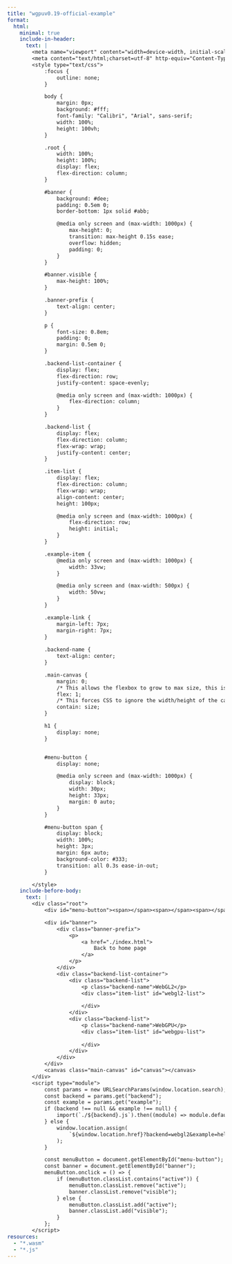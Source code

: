 ```yaml
---
title: "wgpuv0.19-official-example"
format:
  html:
    minimal: true
    include-in-header:
      text: |
        <meta name="viewport" content="width=device-width, initial-scale=1.0">
        <meta content="text/html;charset=utf-8" http-equiv="Content-Type" />
        <style type="text/css">
            :focus {
                outline: none;
            }

            body {
                margin: 0px;
                background: #fff;
                font-family: "Calibri", "Arial", sans-serif;
                width: 100%;
                height: 100vh;
            }

            .root {
                width: 100%;
                height: 100%;
                display: flex;
                flex-direction: column;
            }

            #banner {
                background: #dee;
                padding: 0.5em 0;
                border-bottom: 1px solid #abb;

                @media only screen and (max-width: 1000px) {
                    max-height: 0;
                    transition: max-height 0.15s ease;
                    overflow: hidden;
                    padding: 0;
                }
            }

            #banner.visible {
                max-height: 100%;
            }

            .banner-prefix {
                text-align: center;
            }

            p {
                font-size: 0.8em;
                padding: 0;
                margin: 0.5em 0;
            }

            .backend-list-container {
                display: flex;
                flex-direction: row;
                justify-content: space-evenly;

                @media only screen and (max-width: 1000px) {
                    flex-direction: column;
                }
            }

            .backend-list {
                display: flex;
                flex-direction: column;
                flex-wrap: wrap;
                justify-content: center;
            }

            .item-list {
                display: flex;
                flex-direction: column;
                flex-wrap: wrap;
                align-content: center;
                height: 100px;

                @media only screen and (max-width: 1000px) {
                    flex-direction: row;
                    height: initial;
                }
            }

            .example-item {
                @media only screen and (max-width: 1000px) {
                    width: 33vw;
                }

                @media only screen and (max-width: 500px) {
                    width: 50vw;
                }
            }

            .example-link {
                margin-left: 7px;
                margin-right: 7px;
            }
            
            .backend-name {
                text-align: center;
            }

            .main-canvas {
                margin: 0;
                /* This allows the flexbox to grow to max size, this is needed for WebGPU */
                flex: 1;
                /* This forces CSS to ignore the width/height of the canvas, this is needed for WebGL */
                contain: size;
            }

            h1 {
                display: none;
            }


            #menu-button {
                display: none;

                @media only screen and (max-width: 1000px) {
                    display: block;
                    width: 30px;
                    height: 33px;
                    margin: 0 auto;
                }
            }

            #menu-button span {
                display: block;
                width: 100%;
                height: 3px;
                margin: 6px auto;
                background-color: #333;
                transition: all 0.3s ease-in-out;
            }

        </style>
    include-before-body:
      text: |
        <div class="root">
            <div id="menu-button"><span></span><span></span><span></span></div>

            <div id="banner">
                <div class="banner-prefix">
                    <p>
                        <a href="./index.html">
                            Back to home page
                        </a>
                    </p>
                </div>
                <div class="backend-list-container">
                    <div class="backend-list">
                        <p class="backend-name">WebGL2</p>
                        <div class="item-list" id="webgl2-list">
                            
                        </div>
                    </div>
                    <div class="backend-list">
                        <p class="backend-name">WebGPU</p>
                        <div class="item-list" id="webgpu-list">
                    
                        </div>
                    </div>
                </div>
            </div>
            <canvas class="main-canvas" id="canvas"></canvas>
        </div>
        <script type="module">
            const params = new URLSearchParams(window.location.search);
            const backend = params.get("backend");
            const example = params.get("example");
            if (backend !== null && example !== null) {
                import(`./${backend}.js`).then((module) => module.default());
            } else {
                window.location.assign(
                    `${window.location.href}?backend=webgl2&example=hello_triangle`
                );
            }

            const menuButton = document.getElementById("menu-button");
            const banner = document.getElementById("banner");
            menuButton.onclick = () => {
                if (menuButton.classList.contains("active")) {
                    menuButton.classList.remove("active");
                    banner.classList.remove("visible");
                } else {
                    menuButton.classList.add("active");
                    banner.classList.add("visible");
                }
            };
        </script>
resources:
  - "*.wasm"
  - "*.js"
---
```

